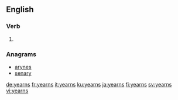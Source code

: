 ==English==

===Verb===
{{head|en|verb form}}

# {{en-third-person singular of|yearn}}

===Anagrams===
* [[arynes#English|arynes]]
* [[senary#English|senary]]

[[de:yearns]]
[[fr:yearns]]
[[it:yearns]]
[[ku:yearns]]
[[ja:yearns]]
[[fi:yearns]]
[[sv:yearns]]
[[vi:yearns]]